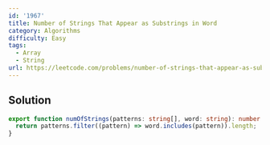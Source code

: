 ```yaml
---
id: '1967'
title: Number of Strings That Appear as Substrings in Word
category: Algorithms
difficulty: Easy
tags:
  - Array
  - String
url: https://leetcode.com/problems/number-of-strings-that-appear-as-substrings-in-word
---
```


## Solution

```typescript filename="solution.ts" copy
export function numOfStrings(patterns: string[], word: string): number {
  return patterns.filter((pattern) => word.includes(pattern)).length;
}
```
